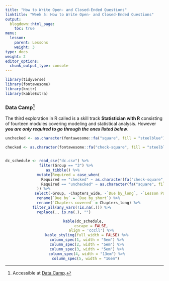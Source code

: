 ```yaml
---
title: "How to Write Open- and Closed-Ended Questions"
linktitle: "Week 5: How to Write Open- and Closed-Ended Questions"
output:
  blogdown::html_page:
    toc: true
menu:
  lesson:
    parent: Lessons
    weight: 3
type: docs
weight: 2
editor_options: 
  chunk_output_type: console
---
```


```r
library(tidyverse)
library(fontawesome)
library(knitr)
library(kableExtra)
```

### Data Camp^[Accessible at [Data Camp](https://www.datacamp.com/){target="_blank"}.]
The third exploration in R called is a skill track **Statistician with R**  consisting of fourteen modules covering modeling and statistical analysis. However ***you are only required to go through the ones listed below***. 

```r
unchecked <- as.character(fontawesome::fa("square", fill = "steelblue"))

checked <- as.character(fontawesome::fa("check-square", fill = "steelblue"))


dc_schedule <- read_csv("dc.csv") %>% 
               filter(Group == "3") %>%
                  as_tibble() %>%
              mutate(Required = case_when(
                Required == "checked" ~ as.character(fa("check-square", fill = "#242d34")),
                Required == "unchecked" ~ as.character(fa("square", fill = "#242d34"))
              )) %>%
             select(-Group, -Chapters_wide, -`Due by_long`, -`Lesson Page`) %>%
              rename(`Due by` = `Due by_short`) %>%
              rename(`Chapters covered` = Chapters_long) %>%
            filter_all(any_vars(!is.na(.))) %>%
              replace(., is.na(.), "")
```

<center>
```r
kable(dc_schedule, 
      escape = FALSE,
      align = 'cccll') %>%
  kable_styling(full_width = FALSE) %>%
  column_spec(1, width = "5em") %>%
  column_spec(2, width = "5em") %>%
  column_spec(3, width = "5em") %>%
  column_spec(4, width = "13em") %>%
  column_spec(5, width = "16em") 
```
</center>
